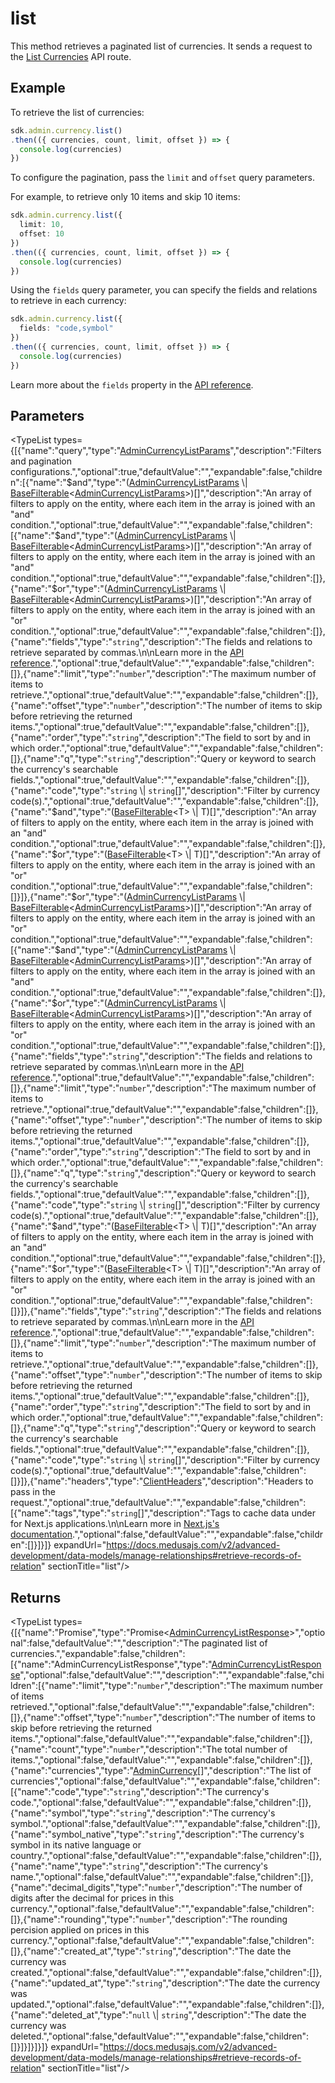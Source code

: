 
# list

This method retrieves a paginated list of currencies. It sends a request to the
[List Currencies](https://docs.medusajs.com/api/admin#currencies\_getcurrencies)
API route.

## Example

To retrieve the list of currencies:

```ts
sdk.admin.currency.list()
.then(({ currencies, count, limit, offset }) => {
  console.log(currencies)
})
```

To configure the pagination, pass the `limit` and `offset` query parameters.

For example, to retrieve only 10 items and skip 10 items:

```ts
sdk.admin.currency.list({
  limit: 10,
  offset: 10
})
.then(({ currencies, count, limit, offset }) => {
  console.log(currencies)
})
```

Using the `fields` query parameter, you can specify the fields and relations to retrieve
in each currency:

```ts
sdk.admin.currency.list({
  fields: "code,symbol"
})
.then(({ currencies, count, limit, offset }) => {
  console.log(currencies)
})
```

Learn more about the `fields` property in the [API reference](https://docs.medusajs.com/api/store#select-fields-and-relations).

## Parameters

<TypeList types={[{"name":"query","type":"[AdminCurrencyListParams](../../../../../types/HttpTypes/interfaces/types.HttpTypes.AdminCurrencyListParams/page.mdx)","description":"Filters and pagination configurations.","optional":true,"defaultValue":"","expandable":false,"children":[{"name":"$and","type":"([AdminCurrencyListParams](../../../../../types/HttpTypes/interfaces/types.HttpTypes.AdminCurrencyListParams/page.mdx) \\| [BaseFilterable](../../../../../types/DAL/interfaces/types.DAL.BaseFilterable/page.mdx)&#60;[AdminCurrencyListParams](../../../../../types/HttpTypes/interfaces/types.HttpTypes.AdminCurrencyListParams/page.mdx)&#62;)[]","description":"An array of filters to apply on the entity, where each item in the array is joined with an \"and\" condition.","optional":true,"defaultValue":"","expandable":false,"children":[{"name":"$and","type":"([AdminCurrencyListParams](../../../../../types/HttpTypes/interfaces/types.HttpTypes.AdminCurrencyListParams/page.mdx) \\| [BaseFilterable](../../../../../types/DAL/interfaces/types.DAL.BaseFilterable/page.mdx)&#60;[AdminCurrencyListParams](../../../../../types/HttpTypes/interfaces/types.HttpTypes.AdminCurrencyListParams/page.mdx)&#62;)[]","description":"An array of filters to apply on the entity, where each item in the array is joined with an \"and\" condition.","optional":true,"defaultValue":"","expandable":false,"children":[]},{"name":"$or","type":"([AdminCurrencyListParams](../../../../../types/HttpTypes/interfaces/types.HttpTypes.AdminCurrencyListParams/page.mdx) \\| [BaseFilterable](../../../../../types/DAL/interfaces/types.DAL.BaseFilterable/page.mdx)&#60;[AdminCurrencyListParams](../../../../../types/HttpTypes/interfaces/types.HttpTypes.AdminCurrencyListParams/page.mdx)&#62;)[]","description":"An array of filters to apply on the entity, where each item in the array is joined with an \"or\" condition.","optional":true,"defaultValue":"","expandable":false,"children":[]},{"name":"fields","type":"`string`","description":"The fields and relations to retrieve separated by commas.\n\nLearn more in the [API reference](https://docs.medusajs.com/api/store#select-fields-and-relations).","optional":true,"defaultValue":"","expandable":false,"children":[]},{"name":"limit","type":"`number`","description":"The maximum number of items to retrieve.","optional":true,"defaultValue":"","expandable":false,"children":[]},{"name":"offset","type":"`number`","description":"The number of items to skip before retrieving the returned items.","optional":true,"defaultValue":"","expandable":false,"children":[]},{"name":"order","type":"`string`","description":"The field to sort by and in which order.","optional":true,"defaultValue":"","expandable":false,"children":[]},{"name":"q","type":"`string`","description":"Query or keyword to search the currency's searchable fields.","optional":true,"defaultValue":"","expandable":false,"children":[]},{"name":"code","type":"`string` \\| `string`[]","description":"Filter by currency code(s).","optional":true,"defaultValue":"","expandable":false,"children":[]},{"name":"$and","type":"([BaseFilterable](../../../../../types/DAL/interfaces/types.DAL.BaseFilterable/page.mdx)&#60;T&#62; \\| T)[]","description":"An array of filters to apply on the entity, where each item in the array is joined with an \"and\" condition.","optional":true,"defaultValue":"","expandable":false,"children":[]},{"name":"$or","type":"([BaseFilterable](../../../../../types/DAL/interfaces/types.DAL.BaseFilterable/page.mdx)&#60;T&#62; \\| T)[]","description":"An array of filters to apply on the entity, where each item in the array is joined with an \"or\" condition.","optional":true,"defaultValue":"","expandable":false,"children":[]}]},{"name":"$or","type":"([AdminCurrencyListParams](../../../../../types/HttpTypes/interfaces/types.HttpTypes.AdminCurrencyListParams/page.mdx) \\| [BaseFilterable](../../../../../types/DAL/interfaces/types.DAL.BaseFilterable/page.mdx)&#60;[AdminCurrencyListParams](../../../../../types/HttpTypes/interfaces/types.HttpTypes.AdminCurrencyListParams/page.mdx)&#62;)[]","description":"An array of filters to apply on the entity, where each item in the array is joined with an \"or\" condition.","optional":true,"defaultValue":"","expandable":false,"children":[{"name":"$and","type":"([AdminCurrencyListParams](../../../../../types/HttpTypes/interfaces/types.HttpTypes.AdminCurrencyListParams/page.mdx) \\| [BaseFilterable](../../../../../types/DAL/interfaces/types.DAL.BaseFilterable/page.mdx)&#60;[AdminCurrencyListParams](../../../../../types/HttpTypes/interfaces/types.HttpTypes.AdminCurrencyListParams/page.mdx)&#62;)[]","description":"An array of filters to apply on the entity, where each item in the array is joined with an \"and\" condition.","optional":true,"defaultValue":"","expandable":false,"children":[]},{"name":"$or","type":"([AdminCurrencyListParams](../../../../../types/HttpTypes/interfaces/types.HttpTypes.AdminCurrencyListParams/page.mdx) \\| [BaseFilterable](../../../../../types/DAL/interfaces/types.DAL.BaseFilterable/page.mdx)&#60;[AdminCurrencyListParams](../../../../../types/HttpTypes/interfaces/types.HttpTypes.AdminCurrencyListParams/page.mdx)&#62;)[]","description":"An array of filters to apply on the entity, where each item in the array is joined with an \"or\" condition.","optional":true,"defaultValue":"","expandable":false,"children":[]},{"name":"fields","type":"`string`","description":"The fields and relations to retrieve separated by commas.\n\nLearn more in the [API reference](https://docs.medusajs.com/api/store#select-fields-and-relations).","optional":true,"defaultValue":"","expandable":false,"children":[]},{"name":"limit","type":"`number`","description":"The maximum number of items to retrieve.","optional":true,"defaultValue":"","expandable":false,"children":[]},{"name":"offset","type":"`number`","description":"The number of items to skip before retrieving the returned items.","optional":true,"defaultValue":"","expandable":false,"children":[]},{"name":"order","type":"`string`","description":"The field to sort by and in which order.","optional":true,"defaultValue":"","expandable":false,"children":[]},{"name":"q","type":"`string`","description":"Query or keyword to search the currency's searchable fields.","optional":true,"defaultValue":"","expandable":false,"children":[]},{"name":"code","type":"`string` \\| `string`[]","description":"Filter by currency code(s).","optional":true,"defaultValue":"","expandable":false,"children":[]},{"name":"$and","type":"([BaseFilterable](../../../../../types/DAL/interfaces/types.DAL.BaseFilterable/page.mdx)&#60;T&#62; \\| T)[]","description":"An array of filters to apply on the entity, where each item in the array is joined with an \"and\" condition.","optional":true,"defaultValue":"","expandable":false,"children":[]},{"name":"$or","type":"([BaseFilterable](../../../../../types/DAL/interfaces/types.DAL.BaseFilterable/page.mdx)&#60;T&#62; \\| T)[]","description":"An array of filters to apply on the entity, where each item in the array is joined with an \"or\" condition.","optional":true,"defaultValue":"","expandable":false,"children":[]}]},{"name":"fields","type":"`string`","description":"The fields and relations to retrieve separated by commas.\n\nLearn more in the [API reference](https://docs.medusajs.com/api/store#select-fields-and-relations).","optional":true,"defaultValue":"","expandable":false,"children":[]},{"name":"limit","type":"`number`","description":"The maximum number of items to retrieve.","optional":true,"defaultValue":"","expandable":false,"children":[]},{"name":"offset","type":"`number`","description":"The number of items to skip before retrieving the returned items.","optional":true,"defaultValue":"","expandable":false,"children":[]},{"name":"order","type":"`string`","description":"The field to sort by and in which order.","optional":true,"defaultValue":"","expandable":false,"children":[]},{"name":"q","type":"`string`","description":"Query or keyword to search the currency's searchable fields.","optional":true,"defaultValue":"","expandable":false,"children":[]},{"name":"code","type":"`string` \\| `string`[]","description":"Filter by currency code(s).","optional":true,"defaultValue":"","expandable":false,"children":[]}]},{"name":"headers","type":"[ClientHeaders](../../../types/js_sdk.admin.ClientHeaders/page.mdx)","description":"Headers to pass in the request.","optional":true,"defaultValue":"","expandable":false,"children":[{"name":"tags","type":"`string`[]","description":"Tags to cache data under for Next.js applications.\n\nLearn more in [Next.js's documentation](https://nextjs.org/docs/app/building-your-application/caching#fetch-optionsnexttags-and-revalidatetag).","optional":false,"defaultValue":"","expandable":false,"children":[]}]}]} expandUrl="https://docs.medusajs.com/v2/advanced-development/data-models/manage-relationships#retrieve-records-of-relation" sectionTitle="list"/>

## Returns

<TypeList types={[{"name":"Promise","type":"Promise&#60;[AdminCurrencyListResponse](../../../../../types/HttpTypes/interfaces/types.HttpTypes.AdminCurrencyListResponse/page.mdx)&#62;","optional":false,"defaultValue":"","description":"The paginated list of currencies.","expandable":false,"children":[{"name":"AdminCurrencyListResponse","type":"[AdminCurrencyListResponse](../../../../../types/HttpTypes/interfaces/types.HttpTypes.AdminCurrencyListResponse/page.mdx)","optional":false,"defaultValue":"","description":"","expandable":false,"children":[{"name":"limit","type":"`number`","description":"The maximum number of items retrieved.","optional":false,"defaultValue":"","expandable":false,"children":[]},{"name":"offset","type":"`number`","description":"The number of items to skip before retrieving the returned items.","optional":false,"defaultValue":"","expandable":false,"children":[]},{"name":"count","type":"`number`","description":"The total number of items.","optional":false,"defaultValue":"","expandable":false,"children":[]},{"name":"currencies","type":"[AdminCurrency](../../../../../types/HttpTypes/interfaces/types.HttpTypes.AdminCurrency/page.mdx)[]","description":"The list of currencies","optional":false,"defaultValue":"","expandable":false,"children":[{"name":"code","type":"`string`","description":"The currency's code.","optional":false,"defaultValue":"","expandable":false,"children":[]},{"name":"symbol","type":"`string`","description":"The currency's symbol.","optional":false,"defaultValue":"","expandable":false,"children":[]},{"name":"symbol_native","type":"`string`","description":"The currency's symbol in its native language or country.","optional":false,"defaultValue":"","expandable":false,"children":[]},{"name":"name","type":"`string`","description":"The currency's name.","optional":false,"defaultValue":"","expandable":false,"children":[]},{"name":"decimal_digits","type":"`number`","description":"The number of digits after the decimal for prices in this currency.","optional":false,"defaultValue":"","expandable":false,"children":[]},{"name":"rounding","type":"`number`","description":"The rounding percision applied on prices in this currency.","optional":false,"defaultValue":"","expandable":false,"children":[]},{"name":"created_at","type":"`string`","description":"The date the currency was created.","optional":false,"defaultValue":"","expandable":false,"children":[]},{"name":"updated_at","type":"`string`","description":"The date the currency was updated.","optional":false,"defaultValue":"","expandable":false,"children":[]},{"name":"deleted_at","type":"`null` \\| `string`","description":"The date the currency was deleted.","optional":false,"defaultValue":"","expandable":false,"children":[]}]}]}]}]} expandUrl="https://docs.medusajs.com/v2/advanced-development/data-models/manage-relationships#retrieve-records-of-relation" sectionTitle="list"/>
